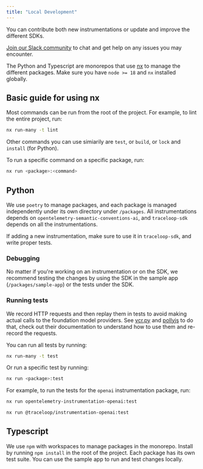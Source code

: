 ```yaml
---
title: "Local Development"
---
```


You can contribute both new instrumentations or update and improve the different SDKs.

[Join our Slack community](https://traceloop.com/slack) to chat and get help on any issues you may encounter.

The Python and Typescript are monorepos that use [nx](https://nx.dev) to manage the different packages.
Make sure you have `node >= 18` and `nx` installed globally.

## Basic guide for using nx

Most commands can be run from the root of the project. For example, to lint the entire project, run:

```bash
nx run-many -t lint
```

Other commands you can use simiarily are `test`, or `build`, or `lock` and `install` (for Python).

To run a specific command on a specific package, run:

```bash
nx run <package>:<command>
```

## Python

We use `poetry` to manage packages, and each package is managed independently under its own directory under `/packages`.
All instrumentations depends on `opentelemetry-semantic-conventions-ai`,
and `traceloop-sdk` depends on all the instrumentations.

If adding a new instrumentation, make sure to use it in `traceloop-sdk`, and write proper tests.

### Debugging

No matter if you're working on an instrumentation or on the SDK, we recommend testing the changes by using
the SDK in the sample app (`/packages/sample-app`) or the tests under the SDK.

### Running tests

We record HTTP requests and then replay them in tests to avoid making actual calls to the foundation model providers.
See [vcr.py](https://github.com/kevin1024/vcrpy) and [pollyjs](https://github.com/Netflix/pollyjs/) to do that, check out
their documentation to understand how to use them and re-record the requests.

You can run all tests by running:

```bash
nx run-many -t test
```

Or run a specific test by running:

```bash
nx run <package>:test
```

For example, to run the tests for the `openai` instrumentation package, run:

<CodeGroup>

```bash Python
nx run opentelemetry-instrumentation-openai:test
```

```bash Typescript
nx run @traceloop/instrumentation-openai:test
```

</CodeGroup>

## Typescript

We use `npm` with workspaces to manage packages in the monorepo. Install by running `npm install` in the root of the project.
Each package has its own test suite. You can use the sample app to run and test changes locally.
